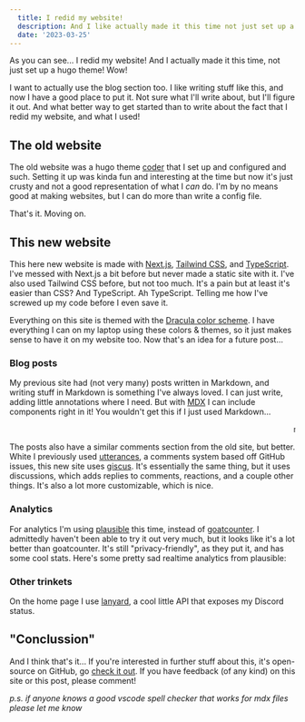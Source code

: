 ```yaml
---
  title: I redid my website!
  description: And I like actually made it this time not just set up a hugo theme
  date: '2023-03-25'
---
```


As you can see... I redid my website! And I actually made it this time, not just set up a hugo theme! Wow!

I want to actually use the blog section too. I like writing stuff like this, and now I have a good place to put it. Not sure what I'll write about, but I'll figure it out. And what better way to get started than to write about the fact that I redid my website, and what I used!

## The old website

The old website was a hugo theme [coder](https://github.com/luizdepra/hugo-coder) that I set up and configured and such. Setting it up was kinda fun and interesting at the time but now it's just crusty and not a good representation of what I _can_ do. I'm by no means good at making websites, but I can do more than write a config file.

That's it. Moving on.

## This new website

This here new website is made with [Next.js](https://nextjs.org), [Tailwind CSS](https://tailwindcss.com), and [TypeScript](https://www.typescriptlang.org). I've messed with Next.js a bit before but never made a static site with it. I've also used Tailwind CSS before, but not too much. It's a pain but at least it's easier than CSS? And TypeScript. Ah TypeScript. Telling me how I've screwed up my code before I even save it.

Everything on this site is themed with the [Dracula color scheme](https://draculatheme.com). I have everything I can on my laptop using these colors & themes, so it just makes sense to have it on my website too. Now that's an idea for a future post...

### Blog posts

My previous site had (not very many) posts written in Markdown, and writing stuff in Markdown is something I've always loved. I can just write, adding little annotations where I need. But with [MDX](https://mdxjs.com) I can include components right in it! You wouldn't get this if I just used Markdown...

<marquee>
  mdx go
  brrrrrrrrrrrrrrrrrrrrrrrrrrrrrrrrrrrrrrrrrrrrrrrrrrrrrrrrrrrrrrrrrrrrrrrrrrrrrrrrrrr
</marquee>

The posts also have a similar comments section from the old site, but better. White I previously used [utterances](https://utteranc.es/), a comments system based off GitHub issues, this new site uses [giscus](giscus.app). It's essentially the same thing, but it uses discussions, which adds replies to comments, reactions, and a couple other things. It's also a lot more customizable, which is nice.

### Analytics

For analytics I'm using [plausible](https://plausible.io) this time, instead of [goatcounter](https://www.goatcounter.com). I admittedly haven't been able to try it out very much, but it looks like it's a lot better than goatcounter. It's still "privacy-friendly", as they put it, and has some cool stats. Here's some pretty sad realtime analytics from plausible:

<Analytics />

### Other trinkets

On the home page I use [lanyard](https://github.com/Phineas/lanyard), a cool little API that exposes my Discord status.

## "Conclussion"

And I think that's it... If you're interested in further stuff about this, it's open-source on GitHub, go [check it out](https://github.com/mrhappyma/website). If you have feedback (of any kind) on this site or this post, please comment!

_p.s. if anyone knows a good vscode spell checker that works for mdx files please let me know_
